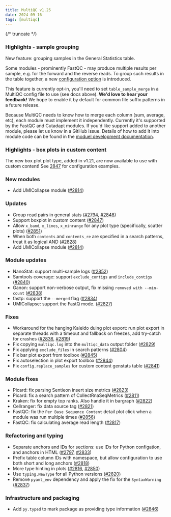 ```yaml
---
title: MultiQC v1.25
date: 2024-09-16
tags: [multiqc]
---
```


{/* truncate */}

### Highlights - sample grouping

New feature: grouping samples in the General Statistics table.

Some modules - prominently FastQC - may produce multiple results per sample, e.g. for the forward and the reverse reads. To group such results in the table together, a new [configuration option](https://multiqc.info/docs/reports/customisation/#sample-grouping) is introduced.

This feature is currently opt-in, you'll need to set `table_sample_merge` in a MultiQC config file to use (see docs above). **We'd love to hear your feedback!** We hope to enable it by default for common file suffix patterns in a future release.

Because MultiQC needs to know how to merge each column (sum, average, etc), each module must implement it independently. Currently it's supported by the FastQC and Cutadapt modules. If you'd like support added to another module, please let us know in a GitHub issue. Details of how to add it into module code can be found in the [moduel development documentation](https://multiqc.info/docs/development/modules/#grouping-samples).

### Highlights - box plots in custom content

The new box plot plot type, added in v1.21, are now available to use with custom content! See [2847](https://github.com/MultiQC/MultiQC/pull/2847) for configuration examples.

### New modules

- Add UMICollapse module ([#2814](https://github.com/MultiQC/MultiQC/pull/2814))

### Updates

- Group read pairs in general stats ([#2794](https://github.com/MultiQC/MultiQC/pull/2794), [#2848](https://github.com/MultiQC/MultiQC/pull/2848))
- Support boxplot in custom content ([#2847](https://github.com/MultiQC/MultiQC/pull/2847))
- Allow `x_band`, `x_lines`, `x_minrange` for any plot type (specifically, scatter plots) ([#2851](https://github.com/MultiQC/MultiQC/pull/2851))
- When both `contents` and `contents_re` are specified in a search patterns, treat it as logical AND ([#2828](https://github.com/MultiQC/MultiQC/pull/2828))
- Add UMICollapse module ([#2814](https://github.com/MultiQC/MultiQC/pull/2814))

### Module updates

- NanoStat: support multi-sample logs ([#2852](https://github.com/MultiQC/MultiQC/pull/2852))
- Samtools coverage: support `exclude_contigs` and `include_contigs` ([#2840](https://github.com/MultiQC/MultiQC/pull/2840))
- Ganon: support non-verbose output, fix missing `removed with --min-count` ([#2838](https://github.com/MultiQC/MultiQC/pull/2838))
- fastp: support the `--merged` flag ([#2834](https://github.com/MultiQC/MultiQC/pull/2834))
- UMICollapse: support the FastQ mode. ([#2827](https://github.com/MultiQC/MultiQC/pull/2827))

### Fixes

- Workaround for the hanging Kaleido duing plot export: run plot export in separate threads with a timeout and fallback on freezes, add try-catch for crashes ([#2836](https://github.com/MultiQC/MultiQC/pull/2836), [#2819](https://github.com/MultiQC/MultiQC/pull/2819))
- Fix copying `multiqc.log` into the `multiqc_data` output folder ([#2829](https://github.com/MultiQC/MultiQC/pull/2829))
- Fix applying `exclude_files` in search patterns ([#2804](https://github.com/MultiQC/MultiQC/pull/2804))
- Fix bar plot export from toolbox ([#2845](https://github.com/MultiQC/MultiQC/pull/2845))
- Fix autoselection in plot export toolbox ([#2844](https://github.com/MultiQC/MultiQC/pull/2844))
- Fix `config.replace_samples` for custom content genstats table ([#2841](https://github.com/MultiQC/MultiQC/pull/2841))

### Module fixes

- Picard: fix parsing Sentieon insert size metrics ([#2823](https://github.com/MultiQC/MultiQC/pull/2823))
- Picard: fix a search pattern of CollectRnaSeqMetrics ([#2811](https://github.com/MultiQC/MultiQC/pull/2811))
- Kraken: fix for empty top ranks. Also handle it in bargraph ([#2822](https://github.com/MultiQC/MultiQC/pull/2822))
- Cellranger: fix data source tag ([#2821](https://github.com/MultiQC/MultiQC/pull/2821))
- FastQC: fix the `Per Base Sequence Content` detail plot click when a module was run multiple times ([#2856](https://github.com/MultiQC/MultiQC/pull/2856))
- FastQC: fix calculating average read length ([#2817](https://github.com/MultiQC/MultiQC/pull/2817))

### Refactoring and typing

- Separate anchors and IDs for sections: use IDs for Python configation, and anchors in HTML ([#2797](https://github.com/MultiQC/MultiQC/pull/2797), [#2833](https://github.com/MultiQC/MultiQC/pull/2833))
- Prefix table column IDs with namespace, but allow configuration to use both short and long anchors ([#2818](https://github.com/MultiQC/MultiQC/pull/2818))
- More type hinting in plots ([#2816](https://github.com/MultiQC/MultiQC/pull/2816), [#2850](https://github.com/MultiQC/MultiQC/pull/2850))
- Use `typing.NewType` for all Python versions ([#2820](https://github.com/MultiQC/MultiQC/pull/2820))
- Remove `pyaml_env` dependency and apply the fix for the `SyntaxWarning` ([#2837](https://github.com/MultiQC/MultiQC/pull/2837))

### Infrastructure and packaging

- Add `py.typed` to mark package as providing type information ([#2846](https://github.com/MultiQC/MultiQC/pull/2846))